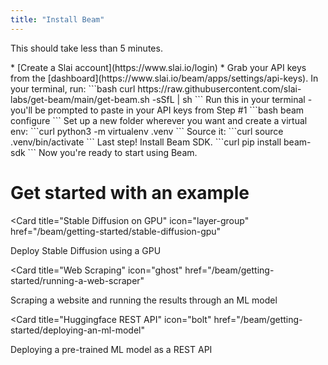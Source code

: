 ```yaml
---
title: "Install Beam"
---
```


<Tip>This should take less than 5 minutes.</Tip>

<AccordionGroup>
  <Accordion title="Create Your Account" icon={solid("circle-1")} defaultOpen="true">
	 * [Create a Slai account](https://www.slai.io/login) 
   * Grab your API keys from the [dashboard](https://www.slai.io/beam/apps/settings/api-keys).
  </Accordion>
  <Accordion
    title="Install Beam CLI"
    icon={solid("circle-2")}
  >
    In your terminal, run:
    ```bash
    curl https://raw.githubusercontent.com/slai-labs/get-beam/main/get-beam.sh -sSfL | sh
    ```
  </Accordion>
    <Accordion
    title="Add Your API Keys"
    icon={solid("circle-3")}
  >
    Run this in your terminal - you'll be prompted to paste in your API keys from Step #1
    ```bash
    beam configure
    ```
  </Accordion>
  <Accordion title="Setup Virtual Environment" icon={solid("circle-4")}>
		Set up a new folder wherever you want and create a virtual env:
		```curl
		python3 -m virtualenv .venv
		```
		Source it:
		```curl
		source .venv/bin/activate
		```
  </Accordion>
    <Accordion title="Install Beam SDK" icon={solid("circle-5")}>
		Last step! Install Beam SDK.
		```curl
		pip install beam-sdk
		```
    Now you're ready to start using Beam.
  </Accordion>
</AccordionGroup>


# Get started with an example

<Card
  title="Stable Diffusion on GPU"
  icon="layer-group"
  href="/beam/getting-started/stable-diffusion-gpu"
>
  Deploy Stable Diffusion using a GPU
</Card>

<Card
  title="Web Scraping"
  icon="ghost"
  href="/beam/getting-started/running-a-web-scraper"
>
  Scraping a website and running the results through an ML model
</Card>

<Card
  title="Huggingface REST API"
  icon="bolt"
  href="/beam/getting-started/deploying-an-ml-model"
>
  Deploying a pre-trained ML model as a REST API
</Card>
